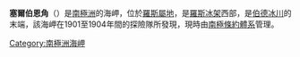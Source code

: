 {{coord|80|23|S|160|45|E|display=title}}

'''塞爾伯恩角'''（{{lang-en|Cape Selborne}}）是[[南極洲|南極洲]]的海岬，位於[[羅斯屬地|羅斯屬地]]，是[[羅斯冰架|羅斯冰架]]西部，是[[伯德冰川|伯德冰川]]的末端，該海岬在1901至1904年間的探險隊所發現，現時由[[南極條約體系|南極條約體系]]管理。

{{DEFAULTSORT:Cape Selborne}}
[[Category:南極洲海岬|Category:南極洲海岬]]


{{ShackletonCoast-geo-stub}}